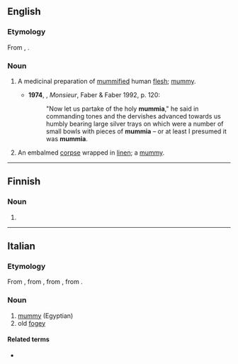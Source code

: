==English==

===Etymology===
From {{etyl|LL.|en}} {{m|la|mummia}}, {{m|la|mumia}}.

===Noun===
{{en-noun|~}}

# {{lb|en|historical}} A medicinal preparation of [[mummified]] human [[flesh]]; [[mummy]].
#* '''1974''', {{w|Lawrence Durrell}}, ''Monsieur'', Faber & Faber 1992, p. 120:
#*: "Now let us partake of the holy '''mummia'''," he said in commanding tones and the dervishes advanced towards us humbly bearing large silver trays on which were a number of small bowls with pieces of '''mummia''' – or at least I presumed it was '''mummia'''.
# {{lb|en|historical}} An embalmed [[corpse]] wrapped in [[linen]]; a [[mummy]].

----

==Finnish==

===Noun===
{{head|fi|noun form}}

# {{fi-form of|case=partitive|pl=singular|mummi}}

----

==Italian==

===Etymology===
From {{etyl|ML.|it}} {{m|la|mumia}}, from {{etyl|ar|it}} {{m|ar|مُومِيَاء}}, from {{etyl|fa|it}} {{m|fa|مومیا|sc=fa-Arab|tr=mumyā}}, from {{m|fa|موم|tr=mum||wax|sc=fa-Arab}}.

===Noun===
{{it-noun|f}}

# [[mummy]] (Egyptian)
# old [[fogey]]

====Related terms====
* {{l|it|mummificare}}